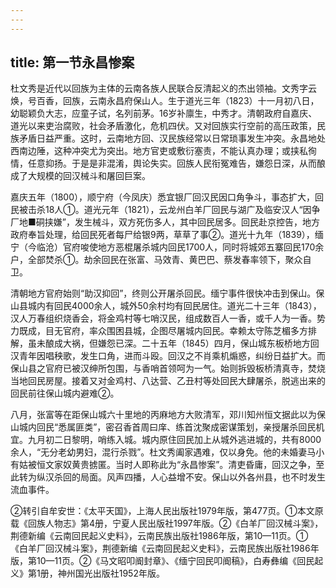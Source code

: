 ```yaml
---
---
---
```

title: 第一节永昌惨案
---



杜文秀是近代以回族为主体的云南各族人民联合反清起义的杰出领袖。文秀字云焕，号百香，回族，云南永昌府保山人。生于道光三年（1823）十一月初八日，幼聪颖负大志，应童子试，名列前茅。16岁补廪生，中秀才。清朝政府自嘉庆、道光以来吏治腐败，社会矛盾激化，危机四伏。又对回族实行空前的高压政策，民族矛盾日益严重。这时，云南地方回、汉民族经常以日常琐事发生冲突。永昌地处西南边陲，这种冲突尤为突出。地方官吏或敷衍塞责，不能认真办理；或挟私徇情，任意抑扬。于是是非混淆，舆论失实。回族人民衔冤难告，嫌怨日深，从而酿成了大规模的回汉械斗和屠回巨案。

嘉庆五年（1800），顺宁府（今凤庆）悉宜银厂回汉民因口角争斗，事态扩大，回民被击杀18人①。道光元年（1821），云龙州白羊厂回民与湖广及临安汉人“因争厂地■硐挟嫌”，发生械斗，双方死伤多人，其中回民居多。回民赴京控告，地方政府奉旨处理，给回民死者每尸给银9两，草草了事②。道光十九年（1839），缅宁（今临沧）官府唆使地方恶棍屠杀城内回民1700人，同时将城郊五寨回民170余户，全部焚杀①。劫余回民在张富、马效青、黄巴巴、蔡发春率领下，聚众自卫。

清朝地方官府始则“助汉抑回”，终则公开屠杀回民。缅宁事件很快冲击到保山。保山县城内有回民4000余人，城外50余村均有回民居住。道光二十三年（1843），汉人万春组织烧香会，将金鸡村等七哨汉民，组成数百人一香，或千人为一香。势力既成，目无官府，率众围困县城，企图尽屠城内回民。幸赖太守陈芝楣多方排解，虽未酿成大祸，但嫌怨已深。二十五年（1845）四月，保山城东板桥地方回汉青年因唱秧歌，发生口角，进而斗殴。回汉之不肖乘机煽惑，纠纷日益扩大。而保山县之官府已被汉绅所包围，与香哨首领呵为一气。始则拆毁板桥清真寺，焚烧当地回民房屋。接着又对金鸡村、八达营、乙丑村等处回民大肆屠杀，脱逃出来的回民前往保山城内避难②。

八月，张富等在距保山城六十里地的丙麻地方大败清军，邓川知州恒文据此以为保山城内回民“悉属匪类”，密召香首周曰庠、练首沈聚成密谋策划，亲授屠杀回民机宜。九月初二日黎明，哨练入城。城内原住回民加上从城外逃进城的，共有8000余人，“无分老幼男妇，混行杀戮”。杜文秀阖家遇难，仅以身免。他的未婚妻马小有姑被恒文家奴黄贵掳匿。当时人即称此为“永昌惨案”。清吏昏庸，回汉之争，至此转为纵汉杀回的局面。风声四播，人心益增不安。保山以外各州县，也不时发生流血事件。

②转引自牟安世：《太平天国》，上海人民出版社1979年版，第477页。①本文原载《回族人物志》第4册，宁夏人民出版社1997年版。②《白羊厂回汉械斗案》，荆德新编《云南回民起义史料》，云南民族出版社1986年版，第10—11页。①《白羊厂回汉械斗案》，荆德新编《云南回民起义史料》，云南民族出版社1986年版，第10—11页。②《马文昭叩阍封章》、《缅宁回民叩阍稿》，白寿彝编《回民起义》第1册，神州国光出版社1952年版。